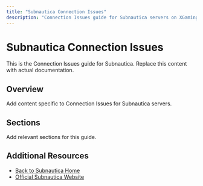 ```yaml
---
title: "Subnautica Connection Issues"
description: "Connection Issues guide for Subnautica servers on XGamingServer"
---
```


# Subnautica Connection Issues

This is the Connection Issues guide for Subnautica. Replace this content with actual documentation.

## Overview

Add content specific to Connection Issues for Subnautica servers.

## Sections

Add relevant sections for this guide.

## Additional Resources

- [Back to Subnautica Home](./index)
- [Official Subnautica Website](https://example.com)
